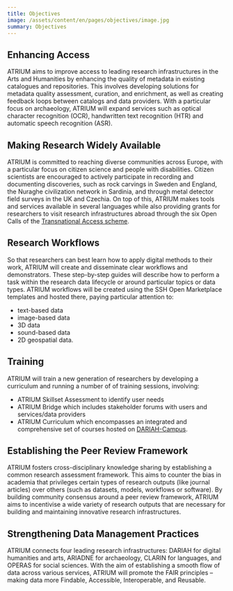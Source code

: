 ```yaml
---
title: Objectives
image: /assets/content/en/pages/objectives/image.jpg
summary: Objectives
---
```

## Enhancing Access

ATRIUM aims to improve access to leading research infrastructures in the Arts and Humanities by enhancing the quality of metadata in existing catalogues and repositories. This involves developing solutions for metadata quality assessment, curation, and enrichment, as well as creating feedback loops between catalogs and data providers. With a particular focus on archaeology, ATRIUM will expand services such as optical character recognition (OCR), handwritten text recognition (HTR) and automatic speech recognition (ASR).

## Making Research Widely Available

ATRIUM is committed to reaching diverse communities across Europe, with a particular focus on citizen science and people with disabilities. Citizen scientists are encouraged to actively participate in recording and documenting discoveries, such as rock carvings in Sweden and England, the Nuraghe civilization network in Sardinia, and through metal detector field surveys in the UK and Czechia. On top of this, ATRIUM makes tools and services available in several languages while also providing grants for researchers to visit research infrastructures abroad through the six Open Calls of the [Transnational Access scheme](/travel-grants/).

## Research Workflows

So that researchers can best learn how to apply digital methods to their work, ATRIUM will create and disseminate clear workflows and demonstrators. These step-by-step guides will describe how to perform a task within the research data lifecycle or around particular topics or data types. ATRIUM workflows will be created using the SSH Open Marketplace templates and hosted there, paying particular attention to:

* text-based data
* image-based data
* 3D data
* sound-based data
* 2D geospatial data.

## Training

ATRIUM will train a new generation of researchers by developing a curriculum and running a number of of training sessions, involving:

* ATRIUM Skillset Assessment to identify user needs
* ATRIUM Bridge which includes stakeholder forums with users and services/data providers
* ATRIUM Curriculum which encompasses an integrated and comprehensive set of courses hosted on [DARIAH-Campus](https://www.dariah.eu/tools-services/tools-and-services/tools/dariah-campus/).


## Establishing the Peer Review Framework

ATRIUM fosters cross-disciplinary knowledge sharing by establishing a common research assessment framework. This aims to counter the bias in academia that privileges certain types of research outputs (like journal articles) over others (such as datasets, models, workflows or software). By building community consensus around a peer review framework, ATRIUM aims to incentivise a wide variety of research outputs that are necessary for building and maintaining innovative research infrastructures.

## Strengthening Data Management Practices

ATRIUM connects four leading research infrastructures: DARIAH for digital humanities and arts, ARIADNE for archaeology, CLARIN for languages, and OPERAS for social sciences. With the aim of establishing a smooth flow of data across various services, ATRIUM will promote the FAIR principles – making data more Findable, Accessible, Interoperable, and Reusable.
